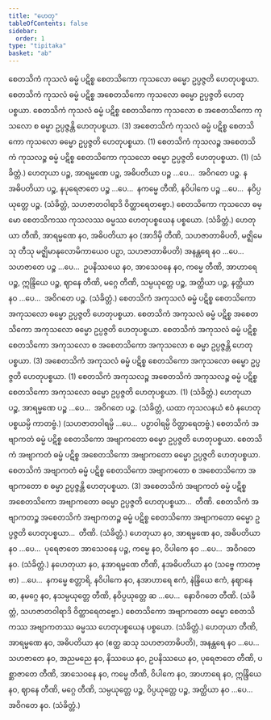 ```yaml
---
title: "ဟေတု"
tableOfContents: false
sidebar:
  order: 1
type: "tipitaka"
basket: "ab"
---
```



<DynamicBreadcrumb />

<Division number="19">

<Paragraph number="2055">
စေတသိကံ ကုသလံ ဓမ္မံ ပဋိစ္စ စေတသိကော ကုသလော ဓမ္မော ဥပ္ပဇ္ဇတိ ဟေတုပစ္စယာ. စေတသိကံ ကုသလံ ဓမ္မံ ပဋိစ္စ အစေတသိကော ကုသလော ဓမ္မော ဥပ္ပဇ္ဇတိ ဟေတုပစ္စယာ. စေတသိကံ ကုသလံ ဓမ္မံ ပဋိစ္စ စေတသိကော ကုသလော စ အစေတသိကော ကုသလော စ ဓမ္မာ ဥပ္ပဇ္ဇန္တိ ဟေတုပစ္စယာ. (3)
</Paragraph>

<Paragraph number="2056">
အစေတသိကံ ကုသလံ ဓမ္မံ ပဋိစ္စ စေတသိကော ကုသလော ဓမ္မော ဥပ္ပဇ္ဇတိ ဟေတုပစ္စယာ. (1)
</Paragraph>

<Paragraph number="2057">
စေတသိကံ ကုသလဉ္စ အစေတသိကံ ကုသလဉ္စ ဓမ္မံ ပဋိစ္စ စေတသိကော ကုသလော ဓမ္မော ဥပ္ပဇ္ဇတိ ဟေတုပစ္စယာ. (1) (သံခိတ္တံ.)
</Paragraph>

</Division>
<Division number="20">

<Paragraph number="2058">
ဟေတုယာ ပဉ္စ, အာရမ္မဏေ ပဉ္စ, အဓိပတိယာ ပဉ္စ …ပေ…  အဝိဂတေ ပဉ္စ.
</Paragraph>

<Paragraph number="2059">
နအဓိပတိယာ ပဉ္စ, နပုရေဇာတေ ပဉ္စ …ပေ…  နကမ္မေ တီဏိ, နဝိပါကေ ပဉ္စ …ပေ…  နဝိပ္ပယုတ္တေ ပဉ္စ. (သံခိတ္တံ, သဟဇာတဝါရာဒိ ဝိတ္ထာရေတဗ္ဗော.)
</Paragraph>

</Division>
<Division number="21">

<Paragraph number="2060">
စေတသိကော ကုသလော ဓမ္မော စေတသိကဿ ကုသလဿ ဓမ္မဿ ဟေတုပစ္စယေန ပစ္စယော. (သံခိတ္တံ.)
</Paragraph>

</Division>
<Division number="22">

<Paragraph number="2061">
ဟေတုယာ တီဏိ, အာရမ္မဏေ နဝ, အဓိပတိယာ နဝ (အာဒိမှိ တီဏိ, သဟဇာတာဓိပတိ, မဇ္ဈိမေသု တီသု မဇ္ဈိမာနုလောမိကာယေဝ ပဉှာ, သဟဇာတာဓိပတိ) အနန္တရေ နဝ …ပေ…  သဟဇာတေ ပဉ္စ …ပေ…  ဥပနိဿယေ နဝ, အာသေဝနေ နဝ, ကမ္မေ တီဏိ, အာဟာရေ ပဉ္စ, ဣန္ဒြိယေ ပဉ္စ, ဈာနေ တီဏိ, မဂ္ဂေ တီဏိ, သမ္ပယုတ္တေ ပဉ္စ, အတ္ထိယာ ပဉ္စ, နတ္ထိယာ နဝ …ပေ…  အဝိဂတေ ပဉ္စ. (သံခိတ္တံ.)
</Paragraph>

</Division>
<Division number="23">

<Paragraph number="2062">
စေတသိကံ အကုသလံ ဓမ္မံ ပဋိစ္စ စေတသိကော အကုသလော ဓမ္မော ဥပ္ပဇ္ဇတိ ဟေတုပစ္စယာ. စေတသိကံ အကုသလံ ဓမ္မံ ပဋိစ္စ အစေတသိကော အကုသလော ဓမ္မော ဥပ္ပဇ္ဇတိ ဟေတုပစ္စယာ. စေတသိကံ အကုသလံ ဓမ္မံ ပဋိစ္စ စေတသိကော အကုသလော စ အစေတသိကော အကုသလော စ ဓမ္မာ ဥပ္ပဇ္ဇန္တိ ဟေတုပစ္စယာ. (3)
</Paragraph>

<Paragraph number="2063">
အစေတသိကံ အကုသလံ ဓမ္မံ ပဋိစ္စ စေတသိကော အကုသလော ဓမ္မော ဥပ္ပဇ္ဇတိ ဟေတုပစ္စယာ. (1)
</Paragraph>

<Paragraph number="2064">
စေတသိကံ အကုသလဉ္စ အစေတသိကံ အကုသလဉ္စ ဓမ္မံ ပဋိစ္စ စေတသိကော အကုသလော ဓမ္မော ဥပ္ပဇ္ဇတိ ဟေတုပစ္စယာ. (1) (သံခိတ္တံ.)
</Paragraph>

</Division>
<Division number="24">

<Paragraph number="2065">
ဟေတုယာ ပဉ္စ, အာရမ္မဏေ ပဉ္စ …ပေ…  အဝိဂတေ ပဉ္စ. (သံခိတ္တံ, ယထာ ကုသလနယံ ဧဝံ နဟေတုပစ္စယမ္ပိ ကာတဗ္ဗံ.) (သဟဇာတဝါရမ္ပိ …ပေ…  ပဉှာဝါရမ္ပိ ဝိတ္ထာရေတဗ္ဗံ.)
</Paragraph>

</Division>
<Division number="25">

<Paragraph number="2066">
စေတသိကံ အဗျာကတံ ဓမ္မံ ပဋိစ္စ စေတသိကော အဗျာကတော ဓမ္မော ဥပ္ပဇ္ဇတိ ဟေတုပစ္စယာ. စေတသိကံ အဗျာကတံ ဓမ္မံ ပဋိစ္စ အစေတသိကော အဗျာကတော ဓမ္မော ဥပ္ပဇ္ဇတိ ဟေတုပစ္စယာ. စေတသိကံ အဗျာကတံ ဓမ္မံ ပဋိစ္စ စေတသိကော အဗျာကတော စ အစေတသိကော အဗျာကတော စ ဓမ္မာ ဥပ္ပဇ္ဇန္တိ ဟေတုပစ္စယာ. (3)
</Paragraph>

<Paragraph number="2067">
အစေတသိကံ အဗျာကတံ ဓမ္မံ ပဋိစ္စ အစေတသိကော အဗျာကတော ဓမ္မော ဥပ္ပဇ္ဇတိ ဟေတုပစ္စယာ…  တီဏိ.
</Paragraph>

<Paragraph number="2068">
စေတသိကံ အဗျာကတဉ္စ အစေတသိကံ အဗျာကတဉ္စ ဓမ္မံ ပဋိစ္စ စေတသိကော အဗျာကတော ဓမ္မော ဥပ္ပဇ္ဇတိ ဟေတုပစ္စယာ…  တီဏိ. (သံခိတ္တံ.)
</Paragraph>

</Division>
<Division number="26">

<Paragraph number="2069">
ဟေတုယာ နဝ, အာရမ္မဏေ နဝ, အဓိပတိယာ နဝ …ပေ…  ပုရေဇာတေ အာသေဝနေ ပဉ္စ, ကမ္မေ နဝ, ဝိပါကေ နဝ …ပေ…  အဝိဂတေ နဝ. (သံခိတ္တံ.)
</Paragraph>

<Paragraph number="2070">
နဟေတုယာ နဝ, နအာရမ္မဏေ တီဏိ, နအဓိပတိယာ နဝ (သဗ္ဗေ ကာတဗ္ဗာ) …ပေ…  နကမ္မေ စတ္တာရိ, နဝိပါကေ နဝ, နအာဟာရေ ဧကံ, နဲန္ဒြိယေ ဧကံ, နဈာနေ ဆ, နမဂ္ဂေ နဝ, နသမ္ပယုတ္တေ တီဏိ, နဝိပ္ပယုတ္တေ ဆ …ပေ…  နောဝိဂတေ တီဏိ. (သံခိတ္တံ, သဟဇာတဝါရာဒိ ဝိတ္ထာရေတဗ္ဗော.)
</Paragraph>

</Division>
<Division number="27">

<Paragraph number="2071">
စေတသိကော အဗျာကတော ဓမ္မော စေတသိကဿ အဗျာကတဿ ဓမ္မဿ ဟေတုပစ္စယေန ပစ္စယော. (သံခိတ္တံ.)
</Paragraph>

</Division>
<Division number="28">

<Paragraph number="2072">
ဟေတုယာ တီဏိ, အာရမ္မဏေ နဝ, အဓိပတိယာ နဝ (ဧတ္ထ ဆသု သဟဇာတာဓိပတိ), အနန္တရေ နဝ …ပေ…  သဟဇာတေ နဝ, အညမညေ နဝ, နိဿယေ နဝ, ဥပနိဿယေ နဝ, ပုရေဇာတေ တီဏိ, ပစ္ဆာဇာတေ တီဏိ, အာသေဝနေ နဝ, ကမ္မေ တီဏိ, ဝိပါကေ နဝ, အာဟာရေ နဝ, ဣန္ဒြိယေ နဝ, ဈာနေ တီဏိ, မဂ္ဂေ တီဏိ, သမ္ပယုတ္တေ ပဉ္စ, ဝိပ္ပယုတ္တေ ပဉ္စ, အတ္ထိယာ နဝ …ပေ…  အဝိဂတေ နဝ. (သံခိတ္တံ.)
</Paragraph>
</Division>